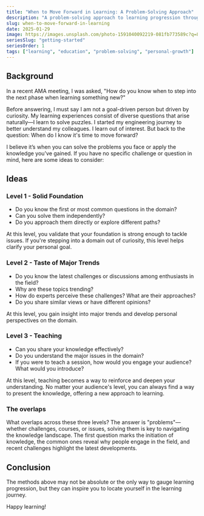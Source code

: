 ```yaml
---
title: "When to Move Forward in Learning: A Problem-Solving Approach"
description: "A problem-solving approach to learning progression through three key levels: foundation, trends, and teaching."
slug: when-to-move-forward-in-learning
date: 2025-01-29
image: https://images.unsplash.com/photo-1591040092219-081fb773589c?q=80&w=2940&auto=format&fit=crop&ixlib=rb-4.0.3&ixid=M3wxMjA3fDB8MHxwaG90by1wYWdlfHx8fGVufDB8fHx8fA%3D%3D
seriesSlug: "getting-started"
seriesOrder: 1
tags: ["learning", "education", "problem-solving", "personal-growth"]
---
```


## Background

In a recent AMA meeting, I was asked, "How do you know when to step into the next phase when learning something new?"

Before answering, I must say I am not a goal-driven person but driven by curiosity. My learning experiences consist of diverse questions that arise naturally—I learn to solve puzzles. I started my engineering journey to better understand my colleagues. I learn out of interest. But back to the question: When do I know it's time to move forward?

I believe it’s when you can solve the problems you face or apply the knowledge you've gained. If you have no specific challenge or question in mind, here are some ideas to consider:

## Ideas

### Level 1 - Solid Foundation

- Do you know the first or most common questions in the domain?
- Can you solve them independently?
- Do you approach them directly or explore different paths?

At this level, you validate that your foundation is strong enough to tackle issues. If you're stepping into a domain out of curiosity, this level helps clarify your personal goal.

### Level 2 - Taste of Major Trends

- Do you know the latest challenges or discussions among enthusiasts in the field?
- Why are these topics trending?
- How do experts perceive these challenges? What are their approaches?
- Do you share similar views or have different opinions?

At this level, you gain insight into major trends and develop personal perspectives on the domain.

### Level 3 - Teaching

- Can you share your knowledge effectively?
- Do you understand the major issues in the domain?
- If you were to teach a session, how would you engage your audience? What would you introduce?

At this level, teaching becomes a way to reinforce and deepen your understanding. No matter your audience's level, you can always find a way to present the knowledge, offering a new approach to learning.

### The overlaps

What overlaps across these three levels? The answer is "problems"—whether challenges, courses, or issues, solving them is key to navigating the knowledge landscape. The first question marks the initiation of knowledge, the common ones reveal why people engage in the field, and recent challenges highlight the latest developments.

## Conclusion

The methods above may not be absolute or the only way to gauge learning progression, but they can inspire you to locate yourself in the learning journey.

Happy learning!
